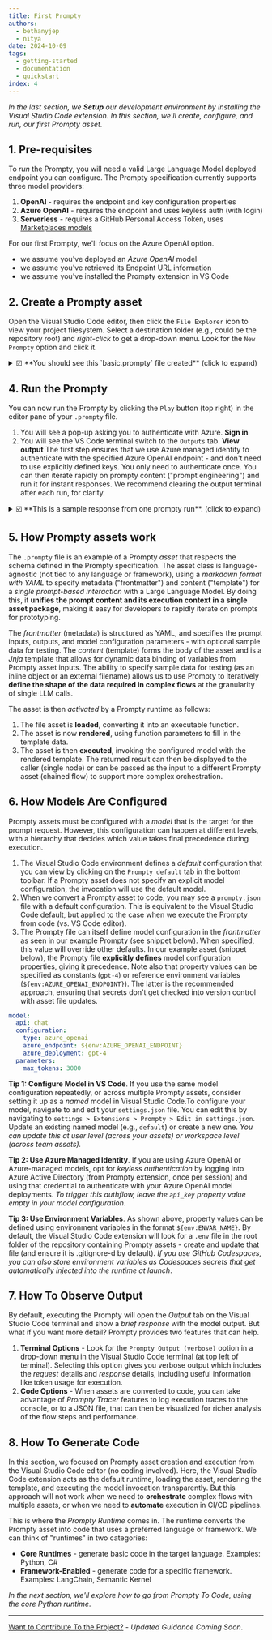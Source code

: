 ```yaml
---
title: First Prompty
authors:
  - bethanyjep
  - nitya
date: 2024-10-09
tags:
  - getting-started
  - documentation
  - quickstart
index: 4
---
```


_In the last section, we **Setup** our development environment by installing the Visual Studio Code extension. In this section, we'll create, configure, and run, our first Prompty asset._

## 1. Pre-requisites

To _run_ the Prompty, you will need a valid Large Language Model deployed endpoint you can configure. The Prompty specification currently supports three model providers:

1. **OpenAI** - requires the endpoint and key configuration properties
1. **Azure OpenAI** - requires the endpoint and uses keyless auth (with login)
1. **Serverless** - requires a GitHub Personal Access Token, uses [Marketplaces models](https://github.com/marketplace/models)

For our first Prompty, we'll focus on the Azure OpenAI option.
 - we assume you've deployed an _Azure OpenAI_ model 
 - we assume you've retrieved its Endpoint URL information
 - we assume you've installed the Prompty extension in VS Code

## 2. Create a Prompty asset

Open the Visual Studio Code editor, then click the `File Explorer` icon to view your project filesystem. Select a destination folder (e.g., could be the repository root) and _right-click_ to get a drop-down menu. Look for the `New Prompty` option and click it.

<details>
<summary> ☑ **You should see this `basic.prompty` file created** (click to expand) </summary>
```markdown
---
name: ExamplePrompt
description: A prompt that uses context to ground an incoming question
authors:
  - Seth Juarez
model:
  api: chat
  configuration:
    type: azure_openai
    azure_endpoint: ${env:AZURE_OPENAI_ENDPOINT}
    azure_deployment: <your-deployment>
    api_version: 2024-07-01-preview
  parameters:
    max_tokens: 3000
sample:
  firstName: Seth
  context: >
    The Alpine Explorer Tent boasts a detachable divider for privacy, 
    numerous mesh windows and adjustable vents for ventilation, and 
    a waterproof design. It even has a built-in gear loft for storing 
    your outdoor essentials. In short, it's a blend of privacy, comfort, 
    and convenience, making it your second home in the heart of nature!
  question: What can you tell me about your tents?
---

system:
You are an AI assistant who helps people find information. As the assistant, 
you answer questions briefly, succinctly, and in a personable manner using 
markdown and even add some personal flair with appropriate emojis.

# Customer
You are helping {{firstName}} to find answers to their questions.
Use their name to address them in your responses.

# Context
Use the following context to provide a more personalized response to {{firstName}}:
{{context}}

user:
{{question}}

```
</details>

## 3. Update the default Prompty

You can now update the file contents as shown below. Here, we have made three changes:

- We changed the frontmatter (metadata) to customize _name, description, authors_
- We updated the model (configuration) to reflect the _endpoint, deployment_
- We updated the content (template) to tailor response behavior _with examples_

Note that we updated the model to get its endpoint information from a `AZURE_OPENAI_ENDPOINT` environment variable. Make sure you set this in the terminal, or in a `.env` file at the root of the repo.

<details>
<summary> ☑ **This is our updated `shakespeare.prompty` asset** (click to expand) </summary>
```markdown
---
name: Shakespearean Writing Prompty
description: A prompt that answers questions in Shakespearean style using GPT-4
authors:
  - Bethany Jepchumba
model:
  api: chat
  configuration:
    type: azure_openai
    azure_endpoint: ${env:AZURE_OPENAI_ENDPOINT}
    azure_deployment: gpt-4
  parameters:
    max_tokens: 3000
sample:
  question: Please write a short text inviting friends to a Game Night.
---

system:
You are a Shakespearean writing assistant who speaks in a Shakespearean style. You help people come up with creative ideas and content like stories, poems, and songs that use Shakespearean style of writing style, including words like "thou" and "hath”.
Here are some example of Shakespeare's style:
- Romeo, Romeo! Wherefore art thou Romeo?
- Love looks not with the eyes, but with the mind; and therefore is winged Cupid painted blind.
- Shall I compare thee to a summer's day? Thou art more lovely and more temperate.

example:
user: Please write a short text turning down an invitation to dinner.
assistant: Dearest,
  Regretfully, I must decline thy invitation.
  Prior engagements call me hence. Apologies.

user:
{{question}}
```
</details>

## 4. Run the Prompty
You can now run the Prompty by clicking the `Play` button (top right) in the editor pane of your `.prompty` file.

1. You will see a pop-up asking you to authenticate with Azure. **Sign in**
2. You will see the VS Code terminal switch to the `Outputs` tab. **View output**
The first step ensures that we use Azure managed identity to authenticate with the specified Azure OpenAI endpoint - and don't need to use explicitly defined keys. You only need to authenticate once. You can then iterate rapidly on prompty content ("prompt engineering") and run it for instant responses. We recommend clearing the output terminal after each run, for clarity.
<details>
<summary> ☑️ **This is a sample response from one prompty run**. (click to expand) </summary>

```bash
Friends most dear,

I do entreat thee to join me for an evening of mirth and games anon. 
Let us gather our wits and spirits for a night of sport and jest.

Thy presence would bring great joy.

Yours in fellowship,
[Your Name]
```
</details>


## 5. How Prompty assets work

The `.prompty` file is an example of a Prompty _asset_ that respects the schema defined in the Prompty specification. The asset class is language-agnostic (not tied to any language or framework), using a _markdown format with YAML_ to specify metadata ("frontmatter") and content ("template") for a _single prompt-based interaction_ with a Large Language Model. By doing this, it **unifies the prompt content and its execution context in a single asset package**, making it easy for developers to rapidly iterate on prompts for prototyping.

The _frontmatter_ (metadata) is structured as YAML, and specifies the prompt inputs, outputs, and model configuration parameters - with optional sample data for testing. The _content_ (template) forms the body of the asset and is a _Jnja_ template that allows for dynamic data binding of variables from Prompty asset inputs. The ability to specify sample data for testing (as an inline object or an external filename) allows us to use Prompty to iteratively **define the shape of the data required in complex flows** at the granularity of single LLM calls. 

The asset is then _activated_ by a Prompty runtime as follows:
1. The file asset is **loaded**, converting it into an executable function.
1. The asset is now **rendered**, using function parameters to fill in the template data.
1. The asset is then **executed**, invoking the configured model with the rendered template.
The returned result can then be displayed to the caller (single node) or can be passed as the input to a different Prompty asset (chained flow) to support more complex orchestration.

## 6. How Models Are Configured

Prompty assets must be configured with a _model_ that is the target for the prompt request. However, this configuration can happen at different levels, with a hierarchy that decides which value takes final precedence during execution.

1. The Visual Studio Code environment defines a _default_ configuration that you can view by clicking on the `Prompty default` tab in the bottom toolbar. If a Prompty asset does not specify an explicit model configuration, the invocation will use the default model.
1. When we convert a Prompty asset to code, you may see a `prompty.json` file with a default configuration. This is equivalent to the Visual Studio Code default, but applied to the case when we execute the Prompty from code (vs. VS Code editor).
1. The Prompty file can itself define model configuration in the _frontmatter_ as seen in our example Prompty (see snippet below). When specified, this value will override other defaults.
In our example asset (snippet below), the Prompty file **explicitly defines** model configuration properties, giving it precedence. Note also that property values can be specified as constants (`gpt-4`) or reference environment variables (`${env:AZURE_OPENAI_ENDPOINT}`). The latter is the recommended approach, ensuring that secrets don't get checked into version control with asset file updates.

```yaml
model:
  api: chat
  configuration:
    type: azure_openai
    azure_endpoint: ${env:AZURE_OPENAI_ENDPOINT}
    azure_deployment: gpt-4
  parameters:
    max_tokens: 3000
```

**Tip 1: Configure Model in VS Code**. If you use the same model configuration repeatedly, or across multiple Prompty assets, consider setting it up as a _named_ model in Visual Studio Code.To configure your model, navigate to and edit your ``settings.json`` file. You can edit this by navigating to ``settings > Extensions > Prompty > Edit in settings.json``. Update an existing named model (e.g., `default`) or create a new one. _You can update this at user level (across your assets) or workspace level (across team assets)._ 

**Tip 2: Use Azure Managed Identity**. If you are using Azure OpenAI or Azure-managed models, opt for _keyless authentication_ by logging into Azure Active Directory (from Prompty extension, once per session) and using that credential to authenticate with your Azure OpenAI model deployments. _To trigger this authflow, leave the `api_key` property value empty in your model configuration_.

**Tip 3: Use Environment Variables**. As shown above, property values can be defined using environment variables in the format ``${env:ENVAR_NAME}``. By default, the Visual Studio Code extension will look for a `.env` file in the root folder of the repository containing Prompty assets - create and update that file (and ensure it is .gitignore-d by default). _If you use GitHub Codespaces, you can also store environment variables as Codespaces secrets that get automatically injected into the runtime at launch_.

## 7. How To Observe Output

By default, executing the Prompty will open the _Output_ tab on the Visual Studio Code terminal and show a _brief response_ with the model output. But what if you want more detail? Prompty provides two features that can help.

1. **Terminal Options** - Look for the `Prompty Output (verbose)` option in a drop-down menu in the Visual Studio Code terminal (at top left of terminal). Selecting this option gives you verbose output which includes the _request_ details and _response_ details, including useful information like token usage for execution.
1. **Code Options** - When assets are converted to code, you can take advantage of _Prompty Tracer_ features to log execution traces to the console, or to a JSON file, that can then be visualized for richer analysis of the flow steps and performance.

## 8. How To Generate Code

In this section, we focused on Prompty asset creation and execution from the Visual Studio Code editor (no coding involved). Here, the Visual Studio Code extension acts as the default runtime, loading the asset, rendering the template, and executing the model invocation transparently. But this approach will not work when we need to **orchestrate** complex flows with multiple assets, or when we need to **automate** execution in CI/CD pipelines.

This is where the _Prompty Runtime_ comes in. The runtime converts the Prompty asset into code that uses a preferred language or framework. We can think of "runtimes" in two categories:

- **Core Runtimes** - generate basic code in the target language. Examples: Python, C#
- **Framework-Enabled** - generate code for a specific framework. Examples: LangChain, Semantic Kernel

*In the next section, we'll explore how to go from Prompty To Code, using the core Python runtime*.


---
[Want to Contribute To the Project?](/docs/contributing/) - _Updated Guidance Coming Soon_.
